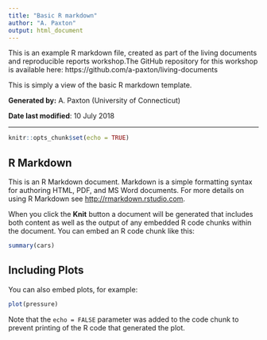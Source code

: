 ```yaml
---
title: "Basic R markdown"
author: "A. Paxton"
output: html_document
---
```


This is an example R markdown file, created as part of the living documents and
reproducible reports workshop.The GitHub repository for this workshop is
available here: https://github.com/a-paxton/living-documents

This is simply a view of the basic R markdown template.

**Generated by:** A. Paxton (University of Connecticut)

**Date last modified**: 10 July 2018

***

```r
knitr::opts_chunk$set(echo = TRUE)
```

## R Markdown

This is an R Markdown document. Markdown is a simple formatting syntax for
authoring HTML, PDF, and MS Word documents. For more details on using R Markdown
see <http://rmarkdown.rstudio.com>.

When you click the **Knit** button a document will be generated that includes
both content as well as the output of any embedded R code chunks within the
document. You can embed an R code chunk like this:

```r
summary(cars)
```

## Including Plots

You can also embed plots, for example:

```r
plot(pressure)
```

Note that the `echo = FALSE` parameter was added to the code chunk to prevent
printing of the R code that generated the plot.
